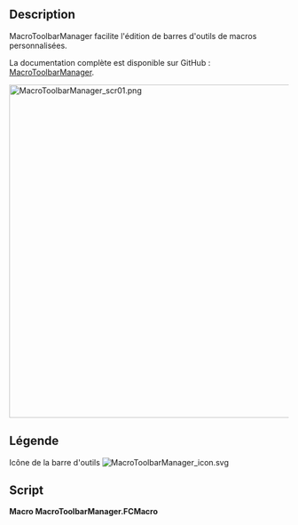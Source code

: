 <languages/>

{{Macro/fr
|Name=Macro MacroToolbarManager
|Icon=MacroToolbarManager_icon.svg
|Description=Gérer facilement des barres d'outils de macros personnalisées
|Author=TheMarkster
|Version=0.2023.10.27
|Date=2023-10-27
|FCVersion=Versions de Python 3
|Download=[https://wiki.freecad.org/File:MacroToolbarManager_icon.svg Icône de la barre d'outils]
|Links=[https://github.com/mwganson/MacroToolbarManager Toute la documentation sur GitHub]
}}

== Description ==

MacroToolbarManager facilite l'édition de barres d'outils de macros personnalisées.

La documentation complète est disponible sur GitHub : [https://github.com/mwganson/MacroToolbarManager MacroToolbarManager].

[[File:MacroToolbarManager_scr01.png|600px]]
{{Caption|Capture d'écran de la macro MacroToolbarManager}}

<span id="Legend"></span>
== Légende ==

{{Codeextralink|https://gist.github.com/mwganson/3464e2d54e859ee94ec8d7ce20c75660/raw/5bcd7bff7b451709ff300e3ee1269ff379c9b087/MacroToolbarManager.FCMacro|MacroToolbarManager.FCMacro}}

Icône de la barre d'outils
[[Image:MacroToolbarManager_icon.svg]]

== Script ==

'''Macro MacroToolbarManager.FCMacro'''

{{CodeDownload|https://gist.github.com/mwganson/3464e2d54e859ee94ec8d7ce20c75660|MacroToolbarManager.FCMacro}}